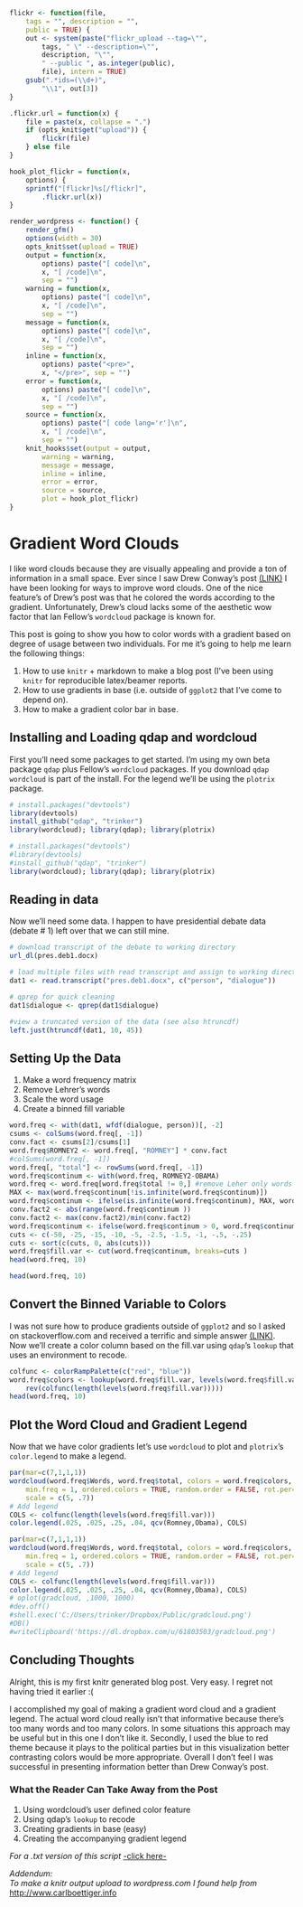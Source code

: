 ```r
flickr <- function(file, 
    tags = "", description = "", 
    public = TRUE) {
    out <- system(paste("flickr_upload --tag=\"", 
        tags, " \" --description=\"", 
        description, "\"", 
        " --public ", as.integer(public), 
        file), intern = TRUE)
    gsub(".*ids=(\\d+)", 
        "\\1", out[3])
}

.flickr.url = function(x) {
    file = paste(x, collapse = ".")
    if (opts_knit$get("upload")) {
        flickr(file)
    } else file
}

hook_plot_flickr = function(x, 
    options) {
    sprintf("[flickr]%s[/flickr]", 
        .flickr.url(x))
}

render_wordpress <- function() {
    render_gfm()
    options(width = 30)
    opts_knit$set(upload = TRUE)
    output = function(x, 
        options) paste("[ code]\n", 
        x, "[ /code]\n", 
        sep = "")
    warning = function(x, 
        options) paste("[ code]\n", 
        x, "[ /code]\n", 
        sep = "")
    message = function(x, 
        options) paste("[ code]\n", 
        x, "[ /code]\n", 
        sep = "")
    inline = function(x, 
        options) paste("<pre>", 
        x, "</pre>", sep = "")
    error = function(x, 
        options) paste("[ code]\n", 
        x, "[ /code]\n", 
        sep = "")
    source = function(x, 
        options) paste("[ code lang='r']\n", 
        x, "[ /code]\n", 
        sep = "")
    knit_hooks$set(output = output, 
        warning = warning, 
        message = message, 
        inline = inline, 
        error = error, 
        source = source, 
        plot = hook_plot_flickr)
}
```
Gradient Word Clouds
========================================================

I like word clouds because they are visually appealing and provide a ton of information in a small space.  Ever since I saw Drew Conway's post [(LINK)](http://www.drewconway.com/zia/?p=2624) I have been looking for ways to improve word clouds.  One of the nice feature's of Drew's post was that he colored the words according to the gradient.  Unfortunately, Drew's cloud lacks some of the aesthetic wow factor that Ian Fellow's `wordcloud` package is known for.

This post is going to show you how to color words with a gradient based on degree of usage between two individuals.  For me it's going to help me learn the following things:

1. How to use `knitr` + markdown to make a blog post (I've been using `knitr` for reproducible latex/beamer reports.
2. How to use gradients in base (i.e. outside of `ggplot2` that I've come to depend on).
3. How to make a gradient color bar in base.

Installing and Loading qdap and wordcloud
-------------------------
First you'll need some packages to get started.  I'm using my own beta package `qdap` plus Fellow's `wordcloud` packages.  If you download `qdap` `wordcloud` is part of the install.  For the legend we'll be using the `plotrix` package.

```r
# install.packages("devtools")   
library(devtools)    
install_github("qdap", "trinker")   
library(wordcloud); library(qdap); library(plotrix)
```

```r
# install.packages("devtools")   
#library(devtools)    
#install_github("qdap", "trinker")   
library(wordcloud); library(qdap); library(plotrix)
```

Reading in data
-------------------------
Now we'll need some data.  I happen to have presidential debate data (debate # 1) left over that we can still mine.
```r
# download transcript of the debate to working directory
url_dl(pres.deb1.docx)   

# load multiple files with read transcript and assign to working directory
dat1 <- read.transcript("pres.deb1.docx", c("person", "dialogue"))

# qprep for quick cleaning
dat1$dialogue <- qprep(dat1$dialogue)

#view a truncated version of the data (see also htruncdf)
left.just(htruncdf(dat1, 10, 45))
```

Setting Up the Data
-------------------------
1. Make a word frequency matrix 
2. Remove Lehrer's words
3. Scale the word usage
4. Create a binned fill variable
```r
word.freq <- with(dat1, wfdf(dialogue, person))[, -2]
csums <- colSums(word.freq[, -1])
conv.fact <- csums[2]/csums[1]
word.freq$ROMNEY2 <- word.freq[, "ROMNEY"] * conv.fact
#colSums(word.freq[, -1])
word.freq[, "total"] <- rowSums(word.freq[, -1])
word.freq$continum <- with(word.freq, ROMNEY2-OBAMA)
word.freq <- word.freq[word.freq$total != 0,] #remove Leher only words
MAX <- max(word.freq$continum[!is.infinite(word.freq$continum)])
word.freq$continum <- ifelse(is.infinite(word.freq$continum), MAX, word.freq$continum)
conv.fact2 <- abs(range(word.freq$continum ))
conv.fact2 <- max(conv.fact2)/min(conv.fact2)
word.freq$continum <- ifelse(word.freq$continum > 0, word.freq$continum * conv.fact2, word.freq$continum)
cuts <- c(-50, -25, -15, -10, -5, -2.5, -1.5, -1, -.5, -.25)
cuts <- sort(c(cuts, 0, abs(cuts)))
word.freq$fill.var <- cut(word.freq$continum, breaks=cuts )
head(word.freq, 10)
```

```r
head(word.freq, 10)
```

Convert the Binned Variable to Colors
-------------------------
I was not sure how to produce gradients outside of `ggplot2` and so I asked on stackoverflow.com and received a terrific and simple answer [(LINK)](http://stackoverflow.com/questions/13353213/gradient-of-n-colors-ranging-from-color-1-and-color-2#comment18225943_13353213).  Now we'll create a color column based on the fill.var using `qdap`'s `lookup` that uses an environment to recode.

```r
colfunc <- colorRampPalette(c("red", "blue"))
word.freq$colors <- lookup(word.freq$fill.var, levels(word.freq$fill.var), 
    rev(colfunc(length(levels(word.freq$fill.var)))))
head(word.freq, 10)
```

Plot the Word Cloud and Gradient Legend
-------------------------    
Now that we have color gradients let's use `wordcloud` to plot and `plotrix`'s `color.legend` to make a legend.
```r
par(mar=c(7,1,1,1))
wordcloud(word.freq$Words, word.freq$total, colors = word.freq$colors, 
    min.freq = 1, ordered.colors = TRUE, random.order = FALSE, rot.per=0, 
    scale = c(5, .7))
# Add legend
COLS <- colfunc(length(levels(word.freq$fill.var)))
color.legend(.025, .025, .25, .04, qcv(Romney,Obama), COLS)
```


```r
par(mar=c(7,1,1,1))
wordcloud(word.freq$Words, word.freq$total, colors = word.freq$colors, 
    min.freq = 1, ordered.colors = TRUE, random.order = FALSE, rot.per=0, 
    scale = c(5, .7))
# Add legend
COLS <- colfunc(length(levels(word.freq$fill.var)))
color.legend(.025, .025, .25, .04, qcv(Romney,Obama), COLS)
# oplot(gradcloud, ,1000, 1000)
#dev.off()
#shell.exec('C:/Users/trinker/Dropbox/Public/gradcloud.png')
#DB()
#writeClipboard('https://dl.dropbox.com/u/61803503/gradcloud.png')
```

Concluding Thoughts
-------------------------
Alright, this is my first knitr generated blog post.  Very easy.  I regret not having tried it earlier :(

I accomplished my goal of making a gradient word cloud and a gradient legend.  The actual word cloud really isn't that informative because there's too many words and too many colors.  In some situations this approach may be useful but in this one I don't like it.  Secondly, I used the blue to red theme because it plays to the political parties but in this visualization better contrasting colors would be more appropriate.  Overall I don't feel I was successful in presenting information better than Drew Conway's post.

### What the Reader Can Take Away from the Post

1. Using wordcloud's user defined color feature
2. Using qdap's `lookup` to recode
3. Creating gradients in base (easy)
4. Creating the accompanying gradient legend

*For a .txt version of this script* [-click here-](https://dl.dropbox.com/u/61803503/gradient_wordcloud.txt)

*Addendum:   
To make a knitr output upload to wordpress.com I found help from* [http://www.carlboettiger.info](http://www.carlboettiger.info/2012/02/28/knitr-with-flickr-and-wordpress.html)









